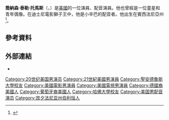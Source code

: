 '''喬納森·泰勒·托馬斯'''（{{lang-en|Jonathan Taylor Thomas}}，{{bd|1981年|9月8日||}}）是[[美國|美國]]的一位演員、配音演員。他也曾經是一位童星和青年偶像。在迪士尼電影獅子王中，他是小辛巴的配音者。他出生在賓西法尼亞州<ref>{{cite web |url=http://www.filmreference.com/film/61/Jonathan-Taylor-Thomas.html |title=Jonathan Taylor Thomas Biography (1981-) |publisher=Filmreference.com |date= |accessdate=2011-12-05 |archive-date=2020-02-04 |archive-url=https://web.archive.org/web/20200204013500/http://www.filmreference.com/film/61/Jonathan-Taylor-Thomas.html |dead-url=no }}</ref>。

==參考資料==
{{reflist}}

==外部連結==
* {{IMDb name|1795}}

{{Authority control}}

{{DEFAULTSORT:Thomas, Jonathan Taylor}}
[[Category:20世纪美国男演员|Category:20世纪美国男演员]]
[[Category:21世紀美國男演員|Category:21世紀美國男演員]]
[[Category:聖安德魯斯大學校友|Category:聖安德魯斯大學校友]]
[[Category:美國電影男演員|Category:美國電影男演員]]
[[Category:美國電視男演員|Category:美國電視男演員]]
[[Category:德國裔美國人|Category:德國裔美國人]]
[[Category:葡萄牙裔美國人|Category:葡萄牙裔美國人]]
[[Category:哈佛大學校友|Category:哈佛大學校友]]
[[Category:美国男配音演员|Category:美国男配音演员]]
[[Category:宾夕法尼亚州伯利恒人|Category:宾夕法尼亚州伯利恒人]]